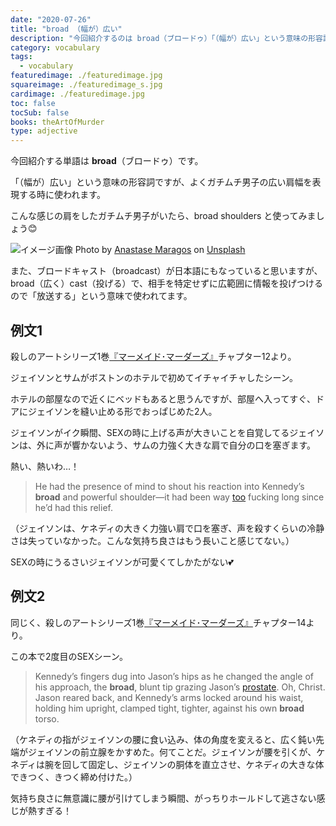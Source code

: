 ```yaml
---
date: "2020-07-26"
title: "broad （幅が）広い"
description: "今回紹介するのは broad（ブロードゥ）「（幅が）広い」という意味の形容詞です。例文は、殺しのアートシリーズ1巻『マーメイド･マーダーズ』より"
category: vocabulary
tags:
  - vocabulary
featuredimage: ./featuredimage.jpg
squareimage: ./featuredimage_s.jpg
cardimage: ./featuredimage.jpg
toc: false
tocSub: false
books: theArtOfMurder
type: adjective
---
```



今回紹介する単語は __broad__（ブロードゥ）です。

「（幅が）広い」という意味の形容詞ですが、よくガチムチ男子の広い肩幅を表現する時に使われます。

こんな感じの肩をしたガチムチ男子がいたら、broad shoulders と使ってみましょう😊

![イメージ画像](./anastase-maragos-BKvwCAco-jw-unsplash.jpg)
<span class="thanks">Photo by <a href="https://unsplash.com/@visualsbyroyalz?utm_source=unsplash&amp;utm_medium=referral&amp;utm_content=creditCopyText">Anastase Maragos</a> on <a href="https://unsplash.com/s/photos/workout?utm_source=unsplash&amp;utm_medium=referral&amp;utm_content=creditCopyText">Unsplash</a></span>

また、ブロードキャスト（broadcast）が日本語にもなっていると思いますが、broad（広く）cast（投げる）で、相手を特定せずに広範囲に情報を投げつけるので「放送する」という意味で使われてます。

## 例文1

殺しのアートシリーズ1巻[『マーメイド･マーダーズ』](/mm-romance/the-mermaid-murders/)チャプター12より。

ジェイソンとサムがボストンのホテルで初めてイチャイチャしたシーン。

ホテルの部屋なので近くにベッドもあると思うんですが、部屋へ入ってすぐ、ドアにジェイソンを縫い止める形でおっぱじめた2人。

ジェイソンがイク瞬間、SEXの時に上げる声が大きいことを自覚してるジェイソンは、外に声が響かないよう、サムの力強く大きな肩で自分の口を塞ぎます。

熱い、熱いわ…！

<Blockquote book srcBook="mermaidMurders" lang="en" chapter="12">
He had the presence of mind to shout his reaction into Kennedy’s <strong>broad</strong> and powerful shoulder—it had been way <a href="/vocabulary/too/">too</a> fucking long since he’d had this relief.
</Blockquote>

<p className="translation">（ジェイソンは、ケネディの大きく力強い肩で口を塞ぎ、声を殺すくらいの冷静さは失っていなかった。こんな気持ち良さはもう長いこと感じてない。）</p>

SEXの時にうるさいジェイソンが可愛くてしかたがない💕

## 例文2

同じく、殺しのアートシリーズ1巻[『マーメイド･マーダーズ』](/mm-romance/the-mermaid-murders/)チャプター14より。

この本で2度目のSEXシーン。

<Blockquote book srcBook="mermaidMurders" lang="en" chapter="14">
Kennedy’s fingers dug into Jason’s hips as he changed the angle of his approach, the <strong>broad</strong>, blunt tip grazing Jason’s <a href="/vocabulary/prostate/">prostate</a>. Oh, Christ. Jason reared back, and Kennedy’s arms locked around his waist, holding him upright, clamped tight, tighter, against his own <strong>broad</strong> torso.
</Blockquote>

<p className="translation">（ケネディの指がジェイソンの腰に食い込み、体の角度を変えると、広く鈍い先端がジェイソンの前立腺をかすめた。何てことだ。ジェイソンが腰を引くが、ケネディは腕を回して固定し、ジェイソンの胴体を直立させ、ケネディの大きな体できつく、きつく締め付けた。）</p>

気持ち良さに無意識に腰が引けてしまう瞬間、がっちりホールドして逃さない感じが熱すぎる！

<VocabularyFooter book="mermaidMurders" />
